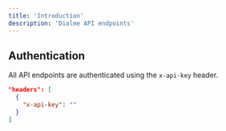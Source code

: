 ```yaml
---
title: 'Introduction'
description: 'Dialme API endpoints'
---
```

## Authentication

All API endpoints are authenticated using the `x-api-key` header.

```json
"headers": [
  {
    "x-api-key": ""
  }
]
```
